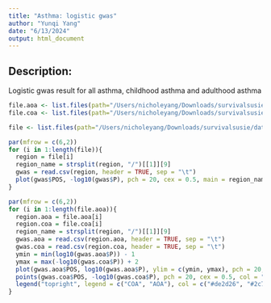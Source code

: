 ```yaml
---
title: "Asthma: logistic gwas"
author: "Yunqi Yang"
date: "6/13/2024"
output: html_document
---
```


## Description:

Logistic gwas result for all asthma, childhood asthma and adulthood asthma


```r
file.aoa <- list.files(path="/Users/nicholeyang/Downloads/survivalsusie/data/gwas_logistic_out/aoa", pattern = "\\.glm\\.logistic$", full.names = TRUE)
file.coa <- list.files(path="/Users/nicholeyang/Downloads/survivalsusie/data/gwas_logistic_out/coa", pattern = "\\.glm\\.logistic$", full.names = TRUE)

file <- list.files(path="/Users/nicholeyang/Downloads/survivalsusie/data/gwas_logistic_out/all", pattern = "\\.glm\\.logistic$", full.names = TRUE)
```

```r

par(mfrow = c(6,2))
for (i in 1:length(file)){
  region = file[i]
  region_name = strsplit(region, "/")[[1]][9]
  gwas = read.csv(region, header = TRUE, sep = "\t")
  plot(gwas$POS, -log10(gwas$P), pch = 20, cex = 0.5, main = region_name, ylab = "log10-pval", xlab = "Position")
}

```


```r

par(mfrow = c(6,2))
for (i in 1:length(file.aoa)){
  region.aoa = file.aoa[i]
  region.coa = file.coa[i]
  region_name = strsplit(region, "/")[[1]][9]
  gwas.aoa = read.csv(region.aoa, header = TRUE, sep = "\t")
  gwas.coa = read.csv(region.coa, header = TRUE, sep = "\t")
  ymin = min(log10(gwas.aoa$P)) - 1
  ymax = max(-log10(gwas.coa$P)) + 2
  plot(gwas.aoa$POS, log10(gwas.aoa$P), ylim = c(ymin, ymax), pch = 20, cex = 0.5, col = "#2c7fb8", main = region_name, ylab = "log10-pval", xlab = "Position")
  points(gwas.coa$POS, -log10(gwas.coa$P), pch = 20, cex = 0.5, col = "#de2d26")
  legend("topright", legend = c("COA", "AOA"), col = c("#de2d26", "#2c7fb8"), pch = 20)
}

```




